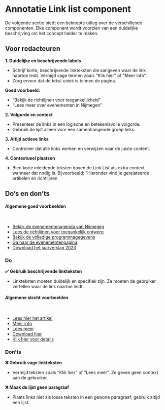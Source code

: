 
# Annotatie Link list component
De volgende sectie biedt een beknopte uitleg over de verschillende componenten. Elke component wordt voorzien van een duidelijke beschrijving om het concept helder te maken.

## Voor redacteuren

**1. Duidelijke en beschrijvende labels**
- Schrijf korte, beschrijvende linkteksten die aangeven waar de link naartoe leidt. Vermijd vage termen zoals "Klik hier" of "Meer info".
- Zorg ervoor dat de tekst uniek is binnen de pagina.

**Goed voorbeeld:**
- “Bekijk de richtlijnen voor toegankelijkheid”
- “Lees meer over evenementen in Nijmegen”

**2. Volgorde en context**
- Presenteer de links in een logische en betekenisvolle volgorde.
- Gebruik de lijst alleen voor een samenhangende groep links.

**3. Altijd actieve links**
- Controleer dat alle links werken en verwijzen naar de juiste content.

**4. Contextueel plaatsen**
- Bied korte inleidende teksten boven de Link List als extra context wanneer dat nodig is. Bijvoorbeeld:	“Hieronder vind je gerelateerde artikelen en richtlijnen.

## Do’s en don’ts
<Unstyled>
<div className="utrecht-document nijmegen-theme">
    <div className="preview-canvas preview-canvas-do">
        <h4 class="utrecht-heading-4">Algemene goed voorbeelden</h4>
        <br />
        <ul role="list" class="utrecht-link-list utrecht-link-list--html-ul">
            <li class="utrecht-link-list__item">
                <a href="#"class="utrecht-link utrecht-link--html-a utrecht-link-list__link ">
                    <span class='utrecht-icon'><IconChevronRight /></span>
                    <span class="utrecht-link-list__link-text">Bekijk de evenementenagenda van Nijmegen</span>
                </a>
            </li>
            <li class="utrecht-link-list__item">
                <a href="#"class="utrecht-link utrecht-link--html-a utrecht-link-list__link">
                    <span class='utrecht-icon'><IconChevronRight /></span>
                    <span class="utrecht-link-list__link-text">Lees de richtlijnen voor toegankelijk ontwerp</span>
                </a>
            </li>
            <li class="utrecht-link-list__item">
                <a href="#"class="utrecht-link utrecht-link--html-a utrecht-link-list__link">
                    <span class='utrecht-icon'><IconChevronRight /></span>
                    <span class="utrecht-link-list__link-text">Bekijk de volledige programmagegevens</span>
                </a>
            </li>
            <li class="utrecht-link-list__item">
                <a href="#"class="utrecht-link utrecht-link--html-a utrecht-link-list__link">
                    <span class='utrecht-icon'><IconChevronRight /></span>
                    <span class="utrecht-link-list__link-text">Ga naar de evenementenpagina</span>
                </a>
            </li>
            <li class="utrecht-link-list__item">
                <a href="#"class="utrecht-link utrecht-link--html-a utrecht-link-list__link">
                    <span class='utrecht-icon'><IconChevronRight /></span>
                    <span class="utrecht-link-list__link-text">Download het jaarverslag 2023</span>
                </a>
            </li>
        </ul>
    </div>
</div>
</Unstyled>

### Do
**✅ Gebruik beschrijvende linkteksten**
- Linkteksten moeten duidelijk en specifiek zijn. Ze moeten de gebruiker vertellen waar de link naartoe leidt.

<Unstyled>
<div className="utrecht-document nijmegen-theme">
    <div className="preview-canvas preview-canvas-dont">
        <h4 class="utrecht-heading-4">Algemene slecht voorbeelden</h4>
        <br />
        <ul role="list" class="utrecht-link-list utrecht-link-list--html-ul">
            <li class="utrecht-link-list__item">
                <a href="#"class="utrecht-link utrecht-link--html-a utrecht-link-list__link ">
                    <span class='utrecht-icon'><IconChevronRight /></span>
                    <span class="utrecht-link-list__link-text">Lees hier het artikel</span>
                </a>
            </li>
            <li class="utrecht-link-list__item">
                <a href="#"class="utrecht-link utrecht-link--html-a utrecht-link-list__link">
                    <span class='utrecht-icon'><IconChevronRight /></span>
                    <span class="utrecht-link-list__link-text">Meer info</span>
                </a>
            </li>
            <li class="utrecht-link-list__item">
                <a href="#"class="utrecht-link utrecht-link--html-a utrecht-link-list__link">
                    <span class='utrecht-icon'><IconChevronRight /></span>
                    <span class="utrecht-link-list__link-text">Lees meer</span>
                </a>
            </li>
            <li class="utrecht-link-list__item">
                <a href="#"class="utrecht-link utrecht-link--html-a utrecht-link-list__link">
                    <span class='utrecht-icon'><IconChevronRight /></span>
                    <span class="utrecht-link-list__link-text">Download hier</span>
                </a>
            </li>
            <li class="utrecht-link-list__item">
                <a href="#"class="utrecht-link utrecht-link--html-a utrecht-link-list__link">
                    <span class='utrecht-icon'><IconChevronRight /></span>
                    <span class="utrecht-link-list__link-text">Klik hier voor details</span>
                </a>
            </li>
        </ul>
    </div>
</div>
</Unstyled>

### Don’ts
**❌ Gebruik vage linkteksten**
- Vermijd teksten zoals “Klik hier” of “Lees meer”. Ze geven geen context aan de gebruiker.

**❌ Maak de lijst geen paragraaf**
- Plaats links niet als losse teksten in een gewone paragraaf; gebruik altijd een lijst.